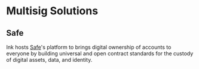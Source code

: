 # Multisig Solutions

## Safe

Ink hosts [Safe](https://docs.safe.global/home/what-is-safe)'s platform to brings digital ownership of accounts to everyone by building universal and open contract standards for the custody of digital assets, data, and identity.
